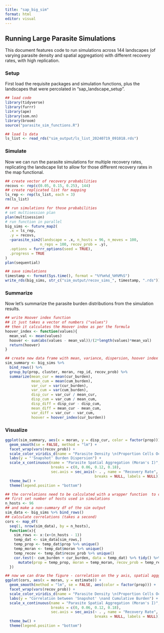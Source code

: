 ```yaml
---
title: "sap_big_sim"
format: html
editor: visual
---
```


## Running Large Parasite Simulations

This document features code to run simulations across 144 landscapes (of varying parasite density and spatial aggregation) with different recovery rates, with high replication.

### Setup

First load the requisite packages and simulation functions, plus the landscapes that were percolated in "sap_landscape_setup".

```r
## load code
library(tidyverse)
library(furrr)
library(ape)
library(som.nn)
library(broom)
source("parasite_sim_functions.R")

## load ls data
ls_list <- read_rds("sim_output/ls_list_20240719_091018.rds")
```

### Simulate

Now we can run the parasite simulations for multiple recovery rates, replicating the landscape list to allow for those different recovery rates in the map functional.

```r
## create vector of recovery probabilities
recovs <- rep(c(0.05, 0.15, 0.25), 144)
## create replicated list for mapping
ls_rep <- rep(ls_list, each = 3)
rm(ls_list)

## run simulations for those probabilities
# set multisession plan
plan(multisession)
# run function in parallel
big_sims <- future_map2(
  .x = ls_rep,
  .y = recovs,
  ~parasite_sim2(landscape = .x, n_hosts = 96, n_moves = 100,
                n_reps = 100, recov_prob = .y),
  .options = furrr_options(seed = TRUE),
  .progress = TRUE
)
plan(sequential)

## save simulations
timestamp <- format(Sys.time(), format = "%Y%m%d_%H%M%S")
write_rds(big_sims, str_c("sim_output/recov_sims_", timestamp, ".rds"))

```

### Summarize

Now let's summarize the parasite burden distributions from the simulation results.

```r

## write Hoover index function
## it just takes a vector of numbers ("values")
## then it calculates the Hoover index as per the formula
hoover_index <- function(values){
  mean_val <- mean(values) 
  hoover <- sum(abs(values - mean_val))/(2*length(values)*mean_val)
  return(hoover)
}

## create new data frame with mean, variance, dispersion, hoover index of burdens
sim_summary <- big_sims %>%
  bind_rows() %>%
  group_by(prop, cluster, moran, rep_id, recov_prob) %>%
  summarize(mean_cur = mean(cur_burden),
            mean_cum = mean(cum_burden),
            var_cur = var(cur_burden),
            var_cum = var(cum_burden),
            disp_cur = var_cur / mean_cur,
            disp_cum = var_cum / mean_cum,
            disp_diff = disp_cur - disp_cum,
            mean_diff = mean_cur - mean_cum,
            var_diff = var_cur - var_cum,
            hoover = hoover_index(cur_burden))
```

### Visualize

```r
ggplot(sim_summary, aes(x = moran, y = disp_cur, color = factor(prop))) +
  geom_smooth(se = FALSE, method = "lm") +
  facet_wrap(vars(recov_prob)) +
  scale_color_viridis_d(name = "Parasite Density \n(Proportion Cells Occupied)") +
  labs(y = "'Snapshot' Burden Dispersion") +
  scale_x_continuous(name = "Parasite Spatial Aggregation (Moran's I)",
                     breaks = c(0, 0.06, 0.12, 0.18),
                     sec.axis = sec_axis(~ . , name = "Recovery Rate", 
                                         breaks = NULL, labels = NULL)) +
  theme_bw() +
  theme(legend.position = "bottom")
```

```r
## the correlations need to be calculated with a wrapper function  to cor.test that moves through the simulation results and keeps track of the parameters for each simulation 
## first set number of hosts used in simulations
n_hosts <- 96
## and make a non-summary df of the sim output
sim_data <- big_sims %>% bind_rows()
## calculate correlations (takes a second)
cors <- map_df(
  seq(1, nrow(sim_data), by = n_hosts),
  function(x){
    sim_rows <- x:(x+(n_hosts - 1))
    temp_dat <- sim_data[sim_rows,]
    temp_prop <- temp_dat$prop %>% unique()
    temp_moran <- temp_dat$moran %>% unique()
    temp_recov <- temp_dat$recov_prob %>% unique()
    cor.test(~ cum_burden + cur_burden, data = temp_dat) %>% tidy() %>%
      mutate(prop = temp_prop, moran = temp_moran, recov_prob = temp_recov)
  }) 

## now we can draw the figure - correlation on the y axis, spatial agggregation on x axis, density as color, recovery as panels
ggplot(cors, aes(x = moran, y = estimate)) +
  geom_smooth(method = "lm", se = FALSE, aes(color = factor(prop))) +
  facet_wrap(vars(recov_prob)) +
  scale_color_viridis_d(name = "Parasite Density \n(Proportion Cells Occupied)") +
  labs(y = "Correlation between 'Snapshot' \nand Cumulative Burden") +
  scale_x_continuous(name = "Parasite Spatial Aggregation (Moran's I)",
                     breaks = c(0, 0.06, 0.12, 0.18),
                     sec.axis = sec_axis(~ . , name = "Recovery Rate", 
                                         breaks = NULL, labels = NULL)) +
  theme_bw() +
  theme(legend.position = "bottom")
```
